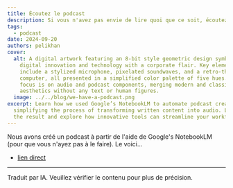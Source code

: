```yaml
---
title: Écoutez le podcast
description: Si vous n'avez pas envie de lire quoi que ce soit, écoutez notre podcast.
tags:
  - podcast
date: 2024-09-20
authors: pelikhan
cover:
  alt: A digital artwork featuring an 8-bit style geometric design symbolizing
    digital innovation and technology with a corporate flair. Key elements
    include a stylized microphone, pixelated soundwaves, and a retro-themed
    computer, all presented in a simplified color palette of five hues. The
    focus is on audio and podcast components, merging modern and classic tech
    aesthetics without any text or human figures.
  image: ../../blog/we-have-a-podcast.png
excerpt: Learn how we used Google’s NotebookLM to automate podcast creation,
  simplifying the process of transforming written content into audio. Listen to
  the result and explore how innovative tools can streamline your workflows.
---
```



Nous avons créé un podcast à partir de l'aide de Google's NotebookLM (pour que vous n'ayez pas à le faire). Le voici...

<AudioPlayer src="/genaiscript/podcasts/overview.wav" />

- [lien direct](../../podcasts/overview.wav/)

<hr />

Traduit par IA. Veuillez vérifier le contenu pour plus de précision.

